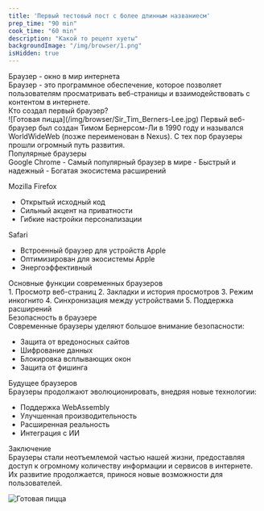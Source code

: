 ```yaml
---
title: 'Первый тестовый пост с более длинным названиесм'
prep_time: "90 min"
cook_time: "60 min"
description: "Какой то рецепт хуеты"
backgroundImage: "/img/browser/1.png"
isHidden: true
---
```


<div className="text-center mb-[60px] text-[28px] sm:text-[36px] lg:text-[42px] font-[500]">Браузер - окно в мир интернета</div>
<div className="bg-white px-[24px] sm:px-[42px] lg:px-[60px] py-[40px] rounded-[10px] mb-[60px]">
Браузер - это программное обеспечение, которое позволяет пользователям просматривать веб-страницы и взаимодействовать с контентом в интернете.
</div>

<div className="text-center mb-[60px] text-[42px] font-[500]">Кто создал первый браузер?</div>
<div className="bg-white px-[24px] sm:px-[42px] lg:px-[60px] py-[40px] rounded-[10px] mb-[60px]">
![Готовая пицца](/img/browser/Sir_Tim_Berners-Lee.jpg)
Первый веб-браузер был создан Тимом Бернерсом-Ли в 1990 году и назывался WorldWideWeb (позже переименован в Nexus). С тех пор браузеры прошли огромный путь развития.
</div>

<div className="text-center mb-[60px] text-[42px] font-[500]">Популярные браузеры</div>
<div className="bg-white px-[24px] sm:px-[42px] lg:px-[60px] py-[40px] rounded-[10px] mb-[60px]">
Google Chrome
- Самый популярный браузер в мире
- Быстрый и надежный
- Богатая экосистема расширений

Mozilla Firefox
- Открытый исходный код
- Сильный акцент на приватности
- Гибкие настройки персонализации

Safari
- Встроенный браузер для устройств Apple
- Оптимизирован для экосистемы Apple
- Энергоэффективный
</div>

<div className="text-center mb-[60px] text-[42px] font-[500]">Основные функции современных браузеров</div>
<div className="bg-white px-[24px] sm:px-[42px] lg:px-[60px] py-[40px] rounded-[10px] mb-[60px]">
1. Просмотр веб-страниц
2. Закладки и история просмотров
3. Режим инкогнито
4. Синхронизация между устройствами
5. Поддержка расширений
</div>

<div className="text-center mb-[60px] text-[42px] font-[500]">Безопасность в браузере</div>
<div className="bg-white px-[24px] sm:px-[42px] lg:px-[60px] py-[40px] rounded-[10px] mb-[60px]">
Современные браузеры уделяют большое внимание безопасности:

- Защита от вредоносных сайтов
- Шифрование данных
- Блокировка всплывающих окон
- Защита от фишинга
</div>

<div className="text-center mb-[60px] text-[42px] font-[500]">Будущее браузеров</div>
<div className="bg-white px-[24px] sm:px-[42px] lg:px-[60px] py-[40px] rounded-[10px] mb-[60px]">
Браузеры продолжают эволюционировать, внедряя новые технологии:

- Поддержка WebAssembly
- Улучшенная производительность
- Расширенная реальность
- Интеграция с ИИ
</div>

<div className="text-center mb-[60px] text-[42px] font-[500]">Заключение</div>
<div className="bg-white px-[24px] sm:px-[42px] lg:px-[60px] py-[40px] rounded-[10px] mb-[60px]">
Браузеры стали неотъемлемой частью нашей жизни, предоставляя доступ к огромному количеству информации и сервисов в интернете. Их развитие продолжается, принося новые возможности для пользователей.

![Готовая пицца](/img/1.png)
</div>
